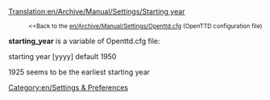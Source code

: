 [[Translation:en/Archive/Manual/Settings/Starting year]]

:<small><<Back to the [[en/Archive/Manual/Settings/Openttd.cfg]] (OpenTTD configuration file)</small>


'''starting_year''' is a variable of Openttd.cfg file:

starting year [yyyy] default 1950

1925 seems to be the earliest starting year

[[Category:en/Settings & Preferences]]